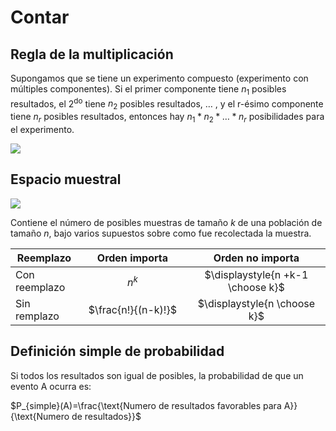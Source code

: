 # Contar {#contar}


## Regla de la multiplicación 

Supongamos que se tiene un experimento compuesto (experimento con múltiples componentes). Si el primer componente tiene $n_1$ posibles resultados, el 2<sup>do</sup> tiene $n_2$ posibles resultados, ... , y el r-ésimo componente tiene $n_r$ posibles resultados, entonces hay $n_1*n_2*\dots*n_r$ posibilidades para el experimento.


![](1.PNG)



## Espacio muestral


![](2.PNG)


Contiene el número de posibles muestras de tamaño $k$ de una población de tamaño $n$, bajo varios supuestos sobre como fue recolectada la muestra.

| Reemplazo | Orden importa | Orden no importa |
|---------------|:----------------------:|:----------------------------:|
| Con reemplazo |    $n^{k}$             | $\displaystyle{n +k-1 \choose k}$ |
| Sin remplazo  |    $\frac{n!}{(n-k)!}$ | $\displaystyle{n \choose k}$ |


## Definición simple de probabilidad

Si todos los resultados son igual de posibles, la probabilidad de que un evento A ocurra es:

$P_{simple}(A)=\frac{\text{Numero de resultados favorables para A}}{\text{Numero de resultados}}$